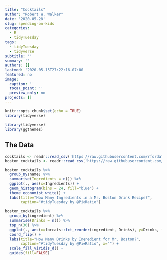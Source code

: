 ```yaml
---
title: "Cocktails"
author: "Robert W. Walker"
date: '2020-05-28'
slug: spending-on-kids
categories:
  - R
  - tidyTuesday
tags:
  - tidyTuesday
  - tidyverse
subtitle: ''
summary: ''
authors: []
lastmod: '2020-05-15T27:22:16-07:00'
featured: no
image:
  caption: ''
  focal_point: ''
  preview_only: no
projects: []
---
```



```r
knitr::opts_chunk$set(echo = TRUE)
library(tidyverse)
```


```r
library(tidyverse)
library(ggthemes)
```


## The Data


```r
cocktails <- readr::read_csv('https://raw.githubusercontent.com/rfordatascience/tidytuesday/master/data/2020/2020-05-26/cocktails.csv')
boston_cocktails <- readr::read_csv('https://raw.githubusercontent.com/rfordatascience/tidytuesday/master/data/2020/2020-05-26/boston_cocktails.csv')
```

```r
boston_cocktails %>% 
  group_by(name) %>% 
  summarise(Ingredients = n()) %>% 
  ggplot(., aes(x=Ingredients)) + 
  geom_histogram(bins = 24, fill="blue") + 
  theme_economist_white() + 
  labs(title="How Many Ingredients in a Mr. Boston Drink Recipe?", 
       caption="#tidyTuesday by @PieRatio")
```


```r
boston_cocktails %>% 
  group_by(ingredient) %>% 
  summarise(Drinks = n()) %>% 
  top_n(30) %>% 
  ggplot(., aes(x=forcats::fct_reorder(ingredient, Drinks), y=Drinks, fill=ingredient)) + geom_col() + 
  coord_flip() + 
  labs(title="How Many Drinks by Ingredient for Mr. Boston?", 
       caption="#tidyTuesday by @PieRatio", x="") + 
  scale_fill_viridis_d() + 
  guides(fill=FALSE)
```

